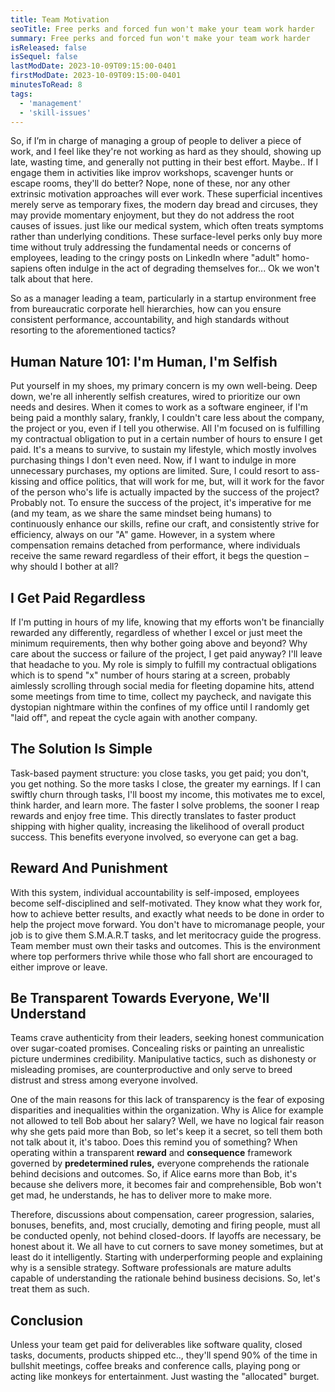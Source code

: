```yaml
---
title: Team Motivation
seoTitle: Free perks and forced fun won't make your team work harder
summary: Free perks and forced fun won't make your team work harder
isReleased: false
isSequel: false
lastModDate: 2023-10-09T09:15:00-0401
firstModDate: 2023-10-09T09:15:00-0401
minutesToRead: 8
tags:
  - 'management'
  - 'skill-issues'
---
```

<C>
So, if I’m in charge of managing a group of people to deliver a piece of work, and I feel like they're not working as hard as they should, showing up late, wasting time, and generally not putting in their best effort. Maybe.. If I engage them in activities like improv workshops, scavenger hunts or escape rooms, they'll do better? Nope, none of these, nor any other extrinsic motivation approaches will ever work.
 </C>
 <C>
 These superficial incentives merely serve as temporary fixes, the modern day  <L href="https://en.wikipedia.org/wiki/Bread_and_circuses">bread and circuses,</L> they may provide momentary enjoyment, but they do not address the root causes of issues. just like our medical system, which often treats symptoms rather than underlying conditions. These surface-level perks only buy more time without truly addressing the fundamental needs or concerns of employees, leading to the <L href="https://www.youtube.com/results?search_query=linkedin+corporate+cringe">cringy</L> posts on LinkedIn where "adult" <L href="https://en.wikipedia.org/wiki/Human">homo-sapiens</L> often indulge in the act of degrading themselves for... Ok we won't talk about that here. 
</C>


<C>

So as a manager leading a team, particularly in a startup environment free from bureaucratic <L href='https://www.youtube.com/results?search_query=corporate+hell'>corporate hell</L> hierarchies, how can you ensure consistent performance, accountability, and high standards without resorting to the aforementioned tactics?
</C>

<H2>Human Nature 101: I'm Human, I'm Selfish </H2>

<C>
Put yourself in my shoes, my primary concern is my own well-being. Deep down, we're all inherently selfish creatures, wired to prioritize our own needs and desires. When it comes to work as a software engineer, if I'm being paid a monthly salary, frankly, I couldn't care less about the company, the project or you, even if I tell you otherwise. All I'm focused on is fulfilling my contractual obligation to put in a certain number of hours to ensure I get paid. It's a means to survive, to sustain my lifestyle, which mostly involves purchasing things I don't even need.
</C>


<C>
Now, if I want to indulge in more unnecessary purchases, my options are limited. Sure, I could resort to ass-kissing and office politics, that will work for me, but, will it work for the favor of the person who's life is actually impacted by the success of the project? Probably not.
</C>

<C>
To ensure the success of the project, it's imperative for me (and my team, as we share the same mindset being humans) to continuously enhance our skills, refine our craft, and consistently strive for efficiency, always on our "A" game. However, in a system where compensation remains detached from performance, where individuals receive the same reward regardless of their effort, it begs the question – why should I bother at all?
</C>

<H2>I Get Paid Regardless</H2>

<C>
If I'm putting in <L href="https://zachholman.com/posts/how-github-works-hours/">hours</L> of my life, knowing that my efforts won't be financially rewarded any differently, regardless of whether I excel or just meet the minimum requirements, then why bother going above and beyond? Why care about the success or failure of the project, I get paid anyway? I'll leave that headache to you. My role is simply to fulfill my contractual obligations which is to spend "x" number of hours staring at a screen, probably aimlessly scrolling through social media for fleeting dopamine hits, attend some meetings from time to time, collect my paycheck, and navigate this dystopian nightmare within the confines of my office until I randomly get "laid off", and repeat the cycle again with another company.


</C>

<H2>The Solution Is Simple</H2>

<C>
 Task-based payment structure: you close <L href="/services/glossary#tickets">tasks,</L> you get paid; you don't, you get nothing. 
</C>

<C>
So the more tasks I close, the greater my earnings. If I can swiftly churn through tasks, I'll boost my income, this motivates me to excel, think harder, and learn more. The faster I solve problems, the sooner I reap rewards and enjoy free time. This directly translates to faster product shipping with higher <L href="/blog/software-quality">quality,</L> increasing the likelihood of overall product success. This benefits everyone involved,  so everyone can <L href="https://youtu.be/k6eTY-ayPaE?si=xTJ0AMNhbegfyx7k&t=13">get a bag</L>.
</C>

<H2>Reward And Punishment </H2>
<C>
With this system, individual accountability is self-imposed, employees become self-disciplined and self-motivated. They know what they work for, how to achieve better results, and exactly what needs to be done in order to help the project move forward. You don't have to <L href="/blog/micro-management">micromanage</L> people, your job is to give them <L href="https://www.atlassian.com/blog/productivity/how-to-write-smart-goals#:~:text=The%20SMART%20in%20SMART%20goals,within%20a%20certain%20time%20frame">S.M.A.R.T</L> tasks, and let meritocracy guide the progress. Team member must own their tasks and outcomes. This is the environment where top performers thrive while those who fall short are encouraged to either improve or leave. 
</C>
<H2>Be Transparent Towards Everyone, We'll Understand </H2>
<C>
Teams crave authenticity from their leaders, seeking honest communication over sugar-coated promises. Concealing risks or painting an unrealistic picture undermines credibility. Manipulative tactics, such as dishonesty or misleading promises, are counterproductive and only serve to breed distrust and stress among everyone involved.
</C>
<C>

One of the main reasons for this lack of <L href='/services/transparency'>transparency</L> is the fear of exposing disparities and inequalities within the organization. Why is Alice for example not allowed to tell Bob about her salary? Well, we have no logical fair reason why she gets paid more than Bob, so let's keep it a secret, so tell them both not talk about it, it's taboo. Does this remind you of <L href="https://www.britannica.com/topic/authoritarianism">something?</L>
</C>
<C>
When operating within a transparent **reward** and **consequence** framework governed by **predetermined rules,** everyone comprehends the rationale behind decisions and outcomes. So, if Alice earns more than Bob, it's because she delivers more, it becomes fair and comprehensible, Bob won't get mad, he understands, he has to deliver more to make more. 
</C>

<C>
Therefore, discussions about compensation, career progression, salaries, bonuses, benefits, and, most crucially, demoting and firing people, must all be conducted openly, not behind closed-doors.
</C>


<C>
If layoffs are necessary, be honest about it. We all have to cut corners to save money sometimes, but at least do it intelligently. Starting with underperforming people and explaining why is a sensible strategy. Software professionals are mature adults capable of understanding the rationale behind business decisions. So, let's treat them as such.
</C>

<H2 id="conclusion">Conclusion</H2>
<C>
Unless your team get paid for deliverables like software quality, closed tasks, documents, products shipped etc.., they'll spend 90% of the time in bullshit meetings, coffee breaks and conference calls, playing pong or acting like monkeys for entertainment. Just wasting the "allocated" burget.
</C>